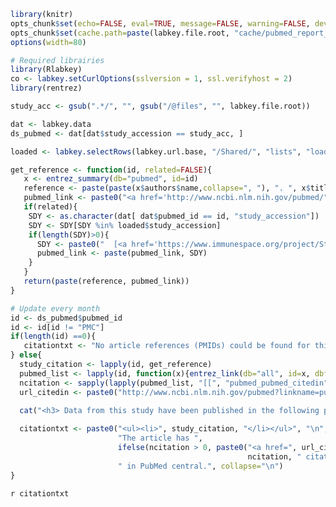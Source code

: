 ```r
library(knitr)
opts_chunk$set(echo=FALSE, eval=TRUE, message=FALSE, warning=FALSE, dev="png", fig.width=6, fig.height=4, dpi=100, autodep=FALSE)
opts_chunk$set(cache.path=paste(labkey.file.root, "cache/pubmed_report_cache/", sep="/"), cache=FALSE)
options(width=80)
```
```r
# Required librairies
library(Rlabkey)
co <- labkey.setCurlOptions(sslversion = 1, ssl.verifyhost = 2)
library(rentrez)
```

```r
study_acc <- gsub(".*/", "", gsub("/@files", "", labkey.file.root))

dat <- labkey.data
ds_pubmed <- dat[dat$study_accession == study_acc, ]
```

```r
loaded <- labkey.selectRows(labkey.url.base, "/Shared/", "lists", "loaded_studies", colNameOpt="rname")

get_reference <- function(id, related=FALSE){
   x <- entrez_summary(db="pubmed", id=id)
   reference <- paste(paste(x$authors$name,collapse=", "), ". ", x$title, " <i>", x$source, "</i> ", x$volume, "(", x$issue, "), ", x$pubdate, ".", sep="")
   pubmed_link <- paste0("<a href='http://www.ncbi.nlm.nih.gov/pubmed/", id,"' target='_blank'>", "PMID:", id,"</a>")
   if(related){
    SDY <- as.character(dat[ dat$pubmed_id == id, "study_accession"])
    SDY <- SDY[SDY %in% loaded$study_accession]
    if(length(SDY)>0){
      SDY <- paste0("  [<a href='https://www.immunespace.org/project/Studies/", SDY ,"/begin.view?' target='_blank' title='Study ", SDY, " on ImmuneSpace'><b>",SDY,"</b></a>] ")
      pubmed_link <- paste(pubmed_link, SDY)
    }
   }
   return(paste(reference, pubmed_link))
}

# Update every month
id <- ds_pubmed$pubmed_id
id <- id[id != "PMC"]
if(length(id) ==0){
   citationtxt <- "No article references (PMIDs) could be found for this study. If you think this is an error, please post a message on the <a href='https://www.immunespace.org/project/home/support/begin.view', target='_blank'>support board</a> and the ImmuneSpace team will update this information as soon as possible."
} else{
  study_citation <- lapply(id, get_reference)
  pubmed_list <- lapply(id, function(x){entrez_link(db="all", id=x, dbfrom="pubmed")})
  ncitation <- sapply(lapply(pubmed_list, "[[", "pubmed_pubmed_citedin"), length)
  url_citedin <- paste0("http://www.ncbi.nlm.nih.gov/pubmed?linkname=pubmed_pubmed_citedin&from_uid=", id)
  
  cat("<h3> Data from this study have been published in the following paper(s): </h3>\n")

  citationtxt <- paste0("<ul><li>", study_citation, "</li></ul>", "\n",
                        "The article has ",
                        ifelse(ncitation > 0, paste0("<a href=", url_citedin, " target='_blank'>",
                                                     ncitation, " citations</a>"), "0 citations"),
                        " in PubMed central.", collapse="\n")
}
```

`r citationtxt`

<!--
#```{r list-related-articles, results='asis', dependson="get-pubmed-info"}
#if(length(id) ==0){
#   relatedtxt <- " "
#} else{
#  cat("<h3> Related articles in PubMed are listed below: </h3>\n")
#  res <- lapply(pubmed_list[[1]]$pubmed_pubmed[-1][1:5], get_reference, related=TRUE)
#  for(i in 1:5)
#    {
#    cat(paste0(i,". ", res[i],"\n"))
#    }
#  url_related <- paste0("http://www.ncbi.nlm.nih.gov/pubmed?linkname=pubmed_pubmed&from_uid=", ds_pubmed$pubmed_id[1])
#  relatedtxt <- paste0("Click <a href=", url_related, "target='_blank'>here</a> for more suggestions.")
#}
#```
#
#r relatedtxt
-->

